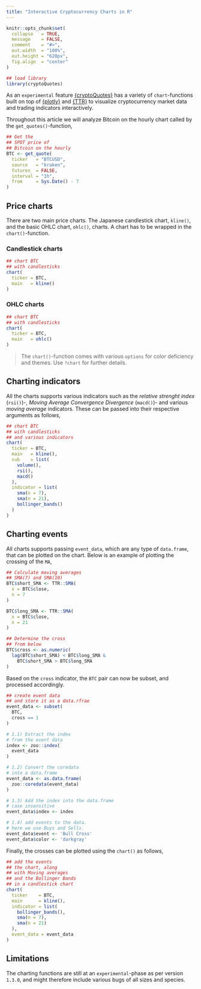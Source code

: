 ```yaml
---
title: "Interactive Cryptocurrency Charts in R"
---
```


```r
knitr::opts_chunk$set(
  collapse   = TRUE,
  message    = FALSE,
  comment    = "#>",
  out.width  = "100%",
  out.height = "620px",
  fig.align  = "center"
)
```

```r
## load library
library(cryptoQuotes)
```

As an `experimental` feature [{cryptoQuotes}](https://github.com/serkor1/cryptoQuotes) has a variety of `chart`-functions built on top of [{plotly}](https://github.com/plotly/plotly.R) and [{TTR}](https://github.com/joshuaulrich/TTR) to visualize cryptocurrency market data and trading indicators interactively.

Throughout this article we will analyze Bitcoin on the hourly chart called by the `get_quotes()`-function,

```r
## Get the
## SPOT price of 
## Bitcoin on the hourly
BTC <- get_quote(
  ticker   = "BTCUSD",
  source   = "kraken",
  futures  = FALSE,
  interval = "1h",
  from     = Sys.Date() - 7
)
```

## Price charts

There are two main price charts. The Japanese candlestick chart, ```kline()```, and the basic OHLC chart, ```ohlc()```, charts. A chart has to be wrapped in the ```chart()```-function.

### Candlestick charts

```r
## chart BTC
## with candlesticks
chart(
  ticker = BTC,
  main   = kline()
)
```


### OHLC charts

```r
## chart BTC
## with candlesticks
chart(
  ticker = BTC,
  main   = ohlc()
)
```


> The `chart()`-function comes with various `options` for color deficiency and themes. Use `?chart` for
> further details.

## Charting indicators

All the charts supports various indicators such as the *relative strenght index* (`rsi()`)-, *Moving Average Convergence Divergence* (`macd()`)- and various *moving average* indicators. These can be passed into their respective arguments as follows,

```r
## chart BTC
## with candlesticks
## and various indicators
chart(
  ticker = BTC,
  main   = kline(),
  sub    = list(
    volume(),
    rsi(),
    macd()
  ),
  indicator = list(
    sma(n = 7),
    sma(n = 21),
    bollinger_bands()
  )
)
```


## Charting events

All charts supports passing `event_data`, which are any type of `data.frame`, that can be plotted on the chart. Below is an example of plotting the crossing of the `MA`, 


```r
## Calculate moving averages
## SMA(7) and SMA(10)
BTC$short_SMA <- TTR::SMA(
  x = BTC$close,
  n = 7
)

BTC$long_SMA <- TTR::SMA(
  x = BTC$close,
  n = 21
)

## Determine the cross
## from below
BTC$cross <- as.numeric(
  lag(BTC$short_SMA) < BTC$long_SMA &
    BTC$short_SMA > BTC$long_SMA 
)
```


Based on the `cross` indicator, the `BTC` pair can now be subset, and processed accordingly.


```r
## create event data
## and store it as a data.rfrae
event_data <- subset(
  BTC,
  cross == 1
)

# 1.1) Extract the index
# from the event data
index <- zoo::index(
  event_data
)

# 1.2) Convert the coredata
# into a data.frame
event_data <- as.data.frame(
  zoo::coredata(event_data)
)

# 1.3) Add the index into the data.frame
# case insensitive
event_data$index <- index

# 1.4) add events to the data.
# here we use Buys and Sells.
event_data$event <- 'Bull Cross'
event_data$color <- 'darkgray'

```


Finally, the crosses can be plotted using the `chart()` as follows,

```r
## add the events
## the chart, along
## with Moving averages
## and the Bollinger Bands
## in a candlestick chart
chart(
  ticker    = BTC,
  main      = kline(),
  indicator = list(
    bollinger_bands(),
    sma(n = 7),
    sma(n = 21)
  ),
  event_data = event_data
)
```


## Limitations

The charting functions are still at an `experimental`-phase as per version `1.3.0`, and might therefore include various bugs of all sizes and species.
